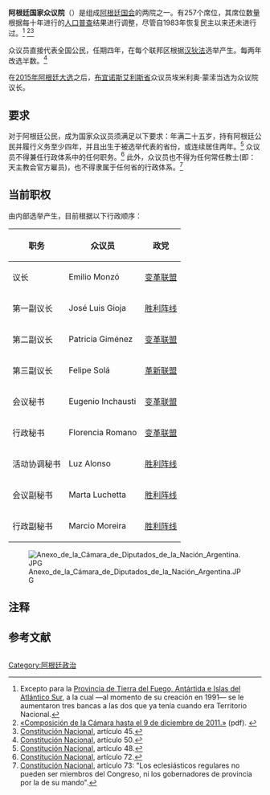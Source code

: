 {{Infobox legislature
| name              = 阿根廷国家众议院
| native_name       = Honorable Cámara de Diputados de la Nación Argentina
| coa_pic           = Cámara de diputados de Argentina.svg
| coa-pic           =
| house_type        = 下议院
| leader1_type      = 议长
| leader1           = [[埃米利奥·蒙溹|埃米利奥·蒙溹]] 
| party1            = [[共和议案党|PRO]] - [[变革联盟|变革联盟]]
| election1         = 2015年12月4日
| leader2_type      = 第一副议长
| leader2           = [[何塞·路易斯·希欧哈|何塞·路易斯·希欧哈]]
| party2            = [[胜利阵线|胜利阵线]]
| election2         = 2015年12月6日
| leader3_type      = 第一少数党领袖
| leader3           = [[马里奥·内格里|马里奥·内格里]]
| party3            = [[激进公民联盟|激进公民联盟]] - [[变革联盟|变革联盟]]
| election3         = 2016年2月3日
| leader4_type      = 第二少数党领袖
| leader4           = [[赫克托·瑞卡德|赫克托·瑞卡德]]
| party4            = [[胜利阵线|胜利阵线]]
| election4        = 2016年2月3日
| structure1        = Cámara_de_Diputados_de_la_Nación_Argentina_(2021-2023).svg
| structure1_res    = 250px
| members           = 257
| political_groups1 = 
{{Multicol}}
'''[[执政党|执政党]]（118）'''
*{{color box|#75AADB|color2=white|118}}[[胜利阵线|胜利阵线]]
'''[[在野黨|在野黨]]（139）'''
*{{color box|#FFD700|color2=black|116}}[[變革聯盟|變革聯盟]]
*{{color box|#66FFCC|color2=black|8}}[[联邦承诺|联邦承诺]]
*{{color box|#0a1172|color2=black|5}}联合省份
*{{color box|#ed4d57|color2=black|4}}[[工人左翼阵线－团结|工人左翼阵线－团结]]
*{{color box|#4169e1|color2=black|2}}{{tsl|en|Avanza Libertad)|自由进步}}
*{{color box|#4e66ad|color2=black|2}}我们是更新圣克鲁斯的能量
*{{color box|#ffa70f|color2=black|2}}这个进步的自由
{{Multicol-end}}
| last_election1     = [[2021年阿根廷立法选举|2021年11月14日]]
| voting_system1     = [[名单比例代表制|名单比例代表制]]<br>[[汉狄法|汉狄法]]
| meeting_place      = [[阿根廷国会|阿根廷国会]]众议院会议厅<br>[[阿根廷|阿根廷]][[布宜诺斯艾利斯自治市|布宜诺斯艾利斯自治市]]
| session_room       = Sala de la Cámara de Diputados.jpg
| website            = http://www.diputados.gov.ar
}}

'''阿根廷国家众议院'''（{{lang-es|Honorable Cámara de Diputados de la Nación Argentina}}）是组成[[阿根廷国会|阿根廷国会]]的两院之一。有257个席位，其席位数量根据每十年进行的[[人口普查|人口普查]]结果进行调整，尽管自1983年恢复民主以来还未进行过。<ref group="nota">Excepto para la [[火地岛省_(阿根廷)|Provincia de Tierra del Fuego, Antártida e Islas del Atlántico Sur]], a la cual —al momento de su creación en 1991— se le aumentaron tres bancas a las dos que ya tenía cuando era Territorio Nacional.</ref> <ref><span class="citation web" id="CITAREF">[http://www1.hcdn.gov.ar/actualidad/renovacion_mandato_2011.pdf «Composición de la Cámara hasta el 9 de diciembre de 2011.»] (pdf). </span></ref><ref>[[m:s:es:Constitución_de_la_Nación_Argentina|Constitución Nacional]], artículo 45.</ref>

众议员直接代表全国公民，任期四年，在每个联邦区根据[[漢狄法|汉狄法]]选举产生。每两年改选半数。<ref>[[m:s:es:Constitución_de_la_Nación_Argentina|Constitución Nacional]], artículo 50.</ref>

在[[2015年阿根廷大选|2015年阿根廷大选]]之后，[[布宜诺斯艾利斯省|布宜诺斯艾利斯省]]众议员埃米利奥·蒙溹当选为众议院议长。

== 要求 ==
对于阿根廷公民，成为国家众议员须满足以下要求：年满二十五岁，持有阿根廷公民并履行义务至少四年，并且出生于被选举代表的省份，或连续居住两年。<ref>[[m:s:es:Constitución_de_la_Nación_Argentina|Constitución Nacional]], artículo 48.</ref> 众议员不得兼任行政体系中的任何职务。<ref>[[m:s:es:Constitución_de_la_Nación_Argentina|Constitución Nacional]], artículo 72.</ref> 此外，众议员也不得为任何常任教士(即：天主教会官方雇员)，也不得隶属于任何省的行政体系。<ref>[[m:s:es:Constitución_de_la_Nación_Argentina|Constitución Nacional]], artículo 73: "Los eclesiásticos regulares no pueden ser miembros del Congreso, ni los gobernadores de provincia por la de su mando".</ref>

== 当前职权 ==
由内部选举产生，目前根据以下行政顺序：
{| class="wikitable" style="margin-bottom: 10px;"
! 职务
!众议员
!政党
|-
| 议长 
| Emilio Monzó
|[[变革联盟|变革联盟]]
|-
| 第一副议长
| José Luis Gioja 
| [[胜利阵线|胜利阵线]]
|-
| 第二副议长
| Patricia Giménez 
| [[变革联盟|变革联盟]]
|-
| 第三副议长
| Felipe Solá 
| [[革新联盟|革新联盟]]
|-
| 会议秘书 
| Eugenio Inchausti 
| [[变革联盟|变革联盟]]
|-
| 行政秘书 
| Florencia Romano 
| [[变革联盟|变革联盟]]
|-
| 活动协调秘书 
| Luz Alonso 
| [[胜利阵线|胜利阵线]]
|-
| 会议副秘书 
| Marta Luchetta 
| [[胜利阵线|胜利阵线]]
|-
| 行政副秘书 
|Marcio Moreira
| [[胜利阵线|胜利阵线]]
|}

[[File:Anexo_de_la_Cámara_de_Diputados_de_la_Nación_Argentina.JPG|thumb]]

== 注释 ==
<references group="nota" />

== 参考文献 ==
<div class="listaref" style="-moz-column-count:2; -webkit-column-count:2; column-count:2; list-style-type: decimal;">
<references /></div>

[[Category:阿根廷政治|Category:阿根廷政治]]
